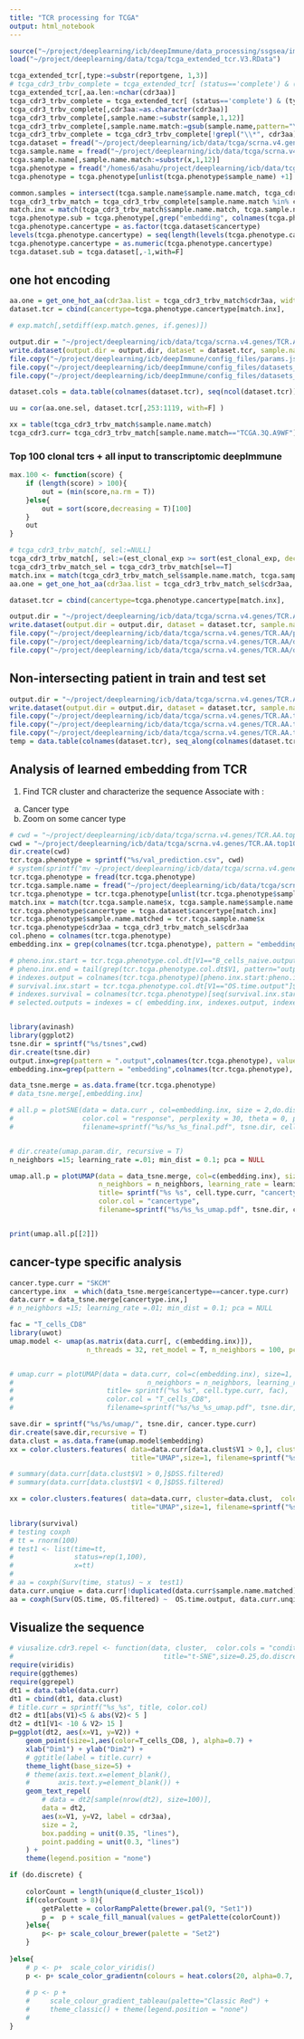 ```yaml
---
title: "TCR processing for TCGA"
output: html_notebook
---
```


```r
source("~/project/deeplearning/icb/deepImmune/data_processing/ssgsea/imputation/scRNA/epoch-142/source.proj.R")
load("~/project/deeplearning/data/tcga/tcga_extended_tcr.V3.RData")

tcga_extended_tcr[,type:=substr(reportgene, 1,3)]
# tcga_cdr3_trbv_complete = tcga_extended_tcr[ (status=='complete') & (type =="TRB") ]
tcga_extended_tcr[,aa.len:=nchar(cdr3aa)]
tcga_cdr3_trbv_complete = tcga_extended_tcr[ (status=='complete') & (type =="TRB") & (nchar(cdr3aa) <= 20)]
tcga_cdr3_trbv_complete[,cdr3aa:=as.character(cdr3aa)]
tcga_cdr3_trbv_complete[,sample.name:=substr(sample,1,12)]
tcga_cdr3_trbv_complete[,sample.name.match:=gsub(sample.name,pattern="\\-", replacement = ".")]
tcga_cdr3_trbv_complete = tcga_cdr3_trbv_complete[!grepl("\\*", cdr3aa),]
tcga.dataset = fread("~/project/deeplearning/icb/data/tcga/scrna.v4.genes/dataset.txt")
tcga.sample.name = fread("~/project/deeplearning/icb/data/tcga/scrna.v4.genes/samples_name.txt")
tcga.sample.name[,sample.name.match:=substr(x,1,12)]
tcga.phenotype = fread("/homes6/asahu/project/deeplearning/icb/data/tcga/scrna.v4.genes/tensorboardLog/nopipeline_vae_20190819-161104/epoch-142/tcga_val_prediction.csv")
tcga.phenotype = tcga.phenotype[unlist(tcga.phenotype$sample_name) +1]

common.samples = intersect(tcga.sample.name$sample.name.match, tcga_cdr3_trbv_complete$sample.name.match)
tcga_cdr3_trbv_match = tcga_cdr3_trbv_complete[sample.name.match %in% common.samples,]
match.inx = match(tcga_cdr3_trbv_match$sample.name.match, tcga.sample.name$sample.name.match)
tcga.phenotype.sub = tcga.phenotype[,grep("embedding", colnames(tcga.phenotype)), with = F]
tcga.phenotype.cancertype = as.factor(tcga.dataset$cancertype)
levels(tcga.phenotype.cancertype) = seq(length(levels(tcga.phenotype.cancertype)))
tcga.phenotype.cancertype = as.numeric(tcga.phenotype.cancertype)
tcga.dataset.sub = tcga.dataset[,-1,with=F]
```



## one hot encoding
```r
aa.one = get_one_hot_aa(cdr3aa.list = tcga_cdr3_trbv_match$cdr3aa, width=20)
dataset.tcr = cbind(cancertype=tcga.phenotype.cancertype[match.inx],   aa.one, tcga.phenotype.sub[match.inx])

# exp.match[,setdiff(exp.match.genes, if.genes)])

output.dir = "~/project/deeplearning/icb/data/tcga/scrna.v4.genes/TCR.AA"
write.dataset(output.dir = output.dir, dataset = dataset.tcr, sample.name = tcga_cdr3_trbv_match$sample.name.match)
file.copy("~/project/deeplearning/icb/deepImmune/config_files/params.json", output.dir)
file.copy("~/project/deeplearning/icb/deepImmune/config_files/datasets_tsne_list.txt", output.dir)
file.copy("~/project/deeplearning/icb/deepImmune/config_files/datasets_test_list.txt", output.dir)

dataset.cols = data.table(colnames(dataset.tcr), seq(ncol(dataset.tcr)))

uu = cor(aa.one.sel, dataset.tcr[,253:1119, with=F] )

xx = table(tcga_cdr3_trbv_match$sample.name.match)
tcga_cdr3.curr= tcga_cdr3_trbv_match[sample.name.match=="TCGA.3Q.A9WF"]

```



### Top 100 clonal tcrs + all input to transcriptomic deepImmune 
```r
max.100 <- function(score) {
    if (length(score) > 100){
        out = (min(score,na.rm = T))
    }else{
        out = sort(score,decreasing = T)[100]
    }
    out
}

# tcga_cdr3_trbv_match[, sel:=NULL]
tcga_cdr3_trbv_match[, sel:=(est_clonal_exp >= sort(est_clonal_exp, decreasing = T)[min(.N, 100)]),by=sample.name.match]
tcga_cdr3_trbv_match_sel = tcga_cdr3_trbv_match[sel==T]
match.inx = match(tcga_cdr3_trbv_match_sel$sample.name.match, tcga.sample.name$sample.name.match)
aa.one = get_one_hot_aa(cdr3aa.list = tcga_cdr3_trbv_match_sel$cdr3aa, width=20)

dataset.tcr = cbind(cancertype=tcga.phenotype.cancertype[match.inx],   tcga.dataset.sub[match.inx],  aa.one)

output.dir = "~/project/deeplearning/icb/data/tcga/scrna.v4.genes/TCR.AA.top100"
write.dataset(output.dir = output.dir, dataset = dataset.tcr, sample.name = tcga_cdr3_trbv_match_sel$sample.name.match)
file.copy("~/project/deeplearning/icb/data/tcga/scrna.v4.genes/TCR.AA/params.json", output.dir)
file.copy("~/project/deeplearning/icb/data/tcga/scrna.v4.genes/TCR.AA/datasets_tsne_list.txt", output.dir)
file.copy("~/project/deeplearning/icb/data/tcga/scrna.v4.genes/TCR.AA/datasets_test_list.txt", output.dir)

```


## Non-intersecting patient in train and test set

```r
output.dir = "~/project/deeplearning/icb/data/tcga/scrna.v4.genes/TCR.AA.top100.nonintersect"
write.dataset(output.dir = output.dir, dataset = dataset.tcr, sample.name = tcga_cdr3_trbv_match_sel$sample.name.match, use.sample = T, write.full.dataset = F)
file.copy("~/project/deeplearning/icb/data/tcga/scrna.v4.genes/TCR.AA.top100/params.json", output.dir)
file.copy("~/project/deeplearning/icb/data/tcga/scrna.v4.genes/TCR.AA.top100/datasets_tsne_list.txt", output.dir)
file.copy("~/project/deeplearning/icb/data/tcga/scrna.v4.genes/TCR.AA.top100/datasets_test_list.txt", output.dir)
temp = data.table(colnames(dataset.tcr), seq_along(colnames(dataset.tcr)))
```


## Analysis of learned embedding from TCR 
1. Find TCR cluster and characterize the sequence
Associate with : 
a. Cancer type 
b. Zoom on some cancer type

```r
# cwd = "~/project/deeplearning/icb/data/tcga/scrna.v4.genes/TCR.AA.top100.nonintersect/tensorboardLog/20190823-014612/epoch_10"
cwd = "~/project/deeplearning/icb/data/tcga/scrna.v4.genes/TCR.AA.top100.nonintersect/tensorboardLog/20190826-152330/epoch_5"
dir.create(cwd)
tcr.tcga.phenotype = sprintf("%s/val_prediction.csv", cwd)
# system(sprintf("mv ~/project/deeplearning/icb/data/tcga/scrna.v4.genes/TCR.AA.top100.nonintersect/val_prediction.csv %s", tcr.tcga.phenotype))
tcr.tcga.phenotype = fread(tcr.tcga.phenotype) 
tcr.tcga.sample.name = fread("~/project/deeplearning/icb/data/tcga/scrna.v4.genes/TCR.AA.top100.nonintersect/samples_name.txt")
tcr.tcga.phenotype = tcr.tcga.phenotype[unlist(tcr.tcga.phenotype$sample_name) +1]
match.inx = match(tcr.tcga.sample.name$x, tcga.sample.name$sample.name.match)
tcr.tcga.phenotype$cancertype = tcga.dataset$cancertype[match.inx]
tcr.tcga.phenotype$sample.name.matched = tcr.tcga.sample.name$x
tcr.tcga.phenotype$cdr3aa = tcga_cdr3_trbv_match_sel$cdr3aa
col.pheno = colnames(tcr.tcga.phenotype)
embedding.inx = grep(colnames(tcr.tcga.phenotype), pattern = "embedding", value = T)

# pheno.inx.start = tcr.tcga.phenotype.col.dt[V1=="B_cells_naive.output"]$V2
# pheno.inx.end = tail(grep(tcr.tcga.phenotype.col.dt$V1, pattern="output$"),1)
# indexes.output = colnames(tcr.tcga.phenotype)[pheno.inx.start:pheno.inx.end]
# survival.inx.start = tcr.tcga.phenotype.col.dt[V1=="OS.time.output"]$V2
# indexes.survival = colnames(tcr.tcga.phenotype)[seq(survival.inx.start, survival.inx.start+3)]
# selected.outputs = indexes = c( embedding.inx, indexes.output, indexes.survival)


library(avinash)
library(ggplot2)
tsne.dir = sprintf("%s/tsnes",cwd)
dir.create(tsne.dir)
output.inx=grep(pattern = ".output",colnames(tcr.tcga.phenotype), value=T)
embedding.inx=grep(pattern = "embedding",colnames(tcr.tcga.phenotype), value = T)

data_tsne.merge = as.data.frame(tcr.tcga.phenotype)
# data_tsne.merge[,embedding.inx]

# all.p = plotSNE(data = data.curr , col=embedding.inx, size = 2,do.discrete=F, title= sprintf("%s %s", cell.type.curr, "response"),
#                 color.col = "response", perplexity = 30, theta = 0, pca=TRUE,
#                 filename=sprintf("%s/%s_%s_final.pdf", tsne.dir, cell.type.curr, "response"), max_iter=1000)


# dir.create(umap.param.dir, recursive = T)
n_neighbors =15; learning_rate =.01; min_dist = 0.1; pca = NULL

umap.all.p = plotUMAP(data = data_tsne.merge, col=c(embedding.inx), size=1, do.discrete=F, 
                      n_neighbors = n_neighbors, learning_rate = learning_rate, min_dist = min_dist, pca=pca,
                      title= sprintf("%s %s", cell.type.curr, "cancertype"),
                      color.col = "cancertype", 
                      filename=sprintf("%s/%s_%s_umap.pdf", tsne.dir, cell.type.curr, "cancertype"), n_epochs = 500, metric = "euclidean")


print(umap.all.p[[2]])
```

## cancer-type specific analysis
```r

cancer.type.curr = "SKCM"
cancertype.inx  = which(data_tsne.merge$cancertype==cancer.type.curr)
data.curr = data_tsne.merge[cancertype.inx,]
# n_neighbors =15; learning_rate =.01; min_dist = 0.1; pca = NULL

fac = "T_cells_CD8"
library(uwot)
umap.model <- umap(as.matrix(data.curr[, c(embedding.inx)]), 
                   n_threads = 32, ret_model = T, n_neighbors = 100, pca=5)


# umap.curr = plotUMAP(data = data.curr, col=c(embedding.inx), size=1, do.discrete=F, 
#                                 n_neighbors = n_neighbors, learning_rate = learning_rate, min_dist = min_dist, pca=pca,
#                       title= sprintf("%s %s", cell.type.curr, fac),
#                       color.col = "T_cells_CD8", 
#                       filename=sprintf("%s/%s_%s_umap.pdf", tsne.dir, cell.type.curr, "T_cells_CD8"), n_epochs = 500, metric = "euclidean")
```

```r
save.dir = sprintf("%s/%s/umap/", tsne.dir, cancer.type.curr)
dir.create(save.dir,recursive = T)
data.clust = as.data.frame(umap.model$embedding)
xx = color.clusters.features( data=data.curr[data.clust$V1 > 0,], cluster=data.clust[data.clust$V1 > 0,],  color.cols = fac,
                              title="UMAP",size=1, filename=sprintf("%s/if_", save.dir), normalize=F, do.discrete=F)

# summary(data.curr[data.clust$V1 > 0,]$DSS.filtered)
# summary(data.curr[data.clust$V1 < 0,]$DSS.filtered)

xx = color.clusters.features( data=data.curr, cluster=data.clust,  color.cols = colnames(data.curr)[2:473],
                              title="UMAP",size=1, filename=sprintf("%s/if_", save.dir), normalize=F, do.discrete=F)
```

```r
library(survival)
# testing coxph 
# tt = rnorm(100)
# test1 <- list(time=tt, 
#               status=rep(1,100), 
#               x=tt) 
#               
# aa = coxph(Surv(time, status) ~ x  test1) 
data.curr.unqiue = data.curr[!duplicated(data.curr$sample.name.matched),]
aa = coxph(Surv(OS.time, OS.filtered) ~  OS.time.output, data.curr.unqiue)
```

## Visualize the sequence 
```r
# viusalize.cdr3.repel <- function(data, cluster,  color.cols = "condition",
#                                     title="t-SNE",size=0.25,do.discrete=T, filename=NULL, normalize=TRUE, shape = 1){
require(viridis)
require(ggthemes)
require(ggrepel)
dt1 = data.table(data.curr)
dt1 = cbind(dt1, data.clust)
# title.curr = sprintf("%s_%s", title, color.col)
dt2 = dt1[abs(V1)<5 & abs(V2)< 5 ]
dt2 = dt1[V1< -10 & V2> 15 ]
p=ggplot(dt2, aes(x=V1, y=V2)) +
    geom_point(size=1,aes(color=T_cells_CD8, ), alpha=0.7) +
    xlab("Dim1") + ylab("Dim2") +
    # ggtitle(label = title.curr) +
    theme_light(base_size=5) +
    # theme(axis.text.x=element_blank(),
    #       axis.text.y=element_blank()) + 
    geom_text_repel(
        # data = dt2[sample(nrow(dt2), size=100)],
        data = dt2,
        aes(x=V1, y=V2, label = cdr3aa),
        size = 2,
        box.padding = unit(0.35, "lines"),
        point.padding = unit(0.3, "lines")
    ) +
    theme(legend.position = "none")

if (do.discrete) {
    
    colorCount = length(unique(d_cluster_1$col))
    if(colorCount > 8){
        getPalette = colorRampPalette(brewer.pal(9, "Set1"))
        p =  p + scale_fill_manual(values = getPalette(colorCount))
    }else{
        p<- p+ scale_colour_brewer(palette = "Set2")
    }
    
}else{
    # p <- p+  scale_color_viridis() 
    p <- p+ scale_color_gradientn(colours = heat.colors(20, alpha=0.7, rev=T))
    
    # p <- p +   
    #     scale_colour_gradient_tableau(palette="Classic Red") +
    #     theme_classic() + theme(legend.position = "none") 
    # 
}


```

